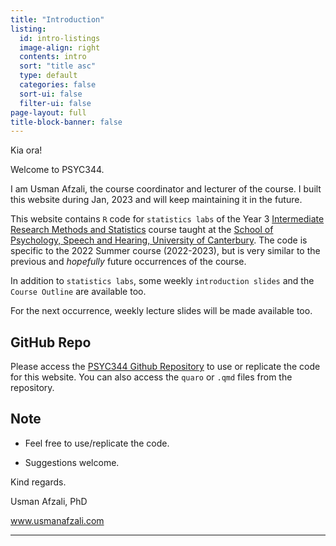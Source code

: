 ```yaml
---
title: "Introduction"
listing:
  id: intro-listings
  image-align: right
  contents: intro
  sort: "title asc"
  type: default
  categories: false
  sort-ui: false
  filter-ui: false
page-layout: full
title-block-banner: false
---
```


Kia ora!

Welcome to PSYC344. 

I am Usman Afzali, the course coordinator and lecturer of the course. I built this website during Jan, 2023 and will keep maintaining it in the future.

This website contains `R` code for `statistics labs` of the Year 3 [Intermediate Research Methods and Statistics](https://www.canterbury.ac.nz/courseinfo/GetCourseDetails.aspx?course=PSYC344&occurrence=22S2(C)&year=2022) course taught at the [School of Psychology, Speech and Hearing, University of Canterbury](https://www.canterbury.ac.nz/science/schools/psyc-speech-hear/). The code is specific to the 2022 Summer course (2022-2023), but is very similar to the previous and *hopefully* future occurrences of the course.

In addition to  `statistics labs`, some weekly `introduction slides` and the `Course Outline` are available too.

For the next occurrence, weekly lecture slides will be made available too.

::: {.callout-note}

## GitHub Repo

Please access the [PSYC344 Github Repository](https://github.com/usman-afzali/PSYC344) to use or replicate the code for this website. You can also access the `quaro` or `.qmd` files from the repository.

:::

::: callout-tip
## Note

-   Feel free to use/replicate the code.

-   Suggestions welcome.
:::

Kind regards.

Usman Afzali, PhD

[www.usmanafzali.com](https://www.usmanafzali.com)

------------------------------------------------------------------------
